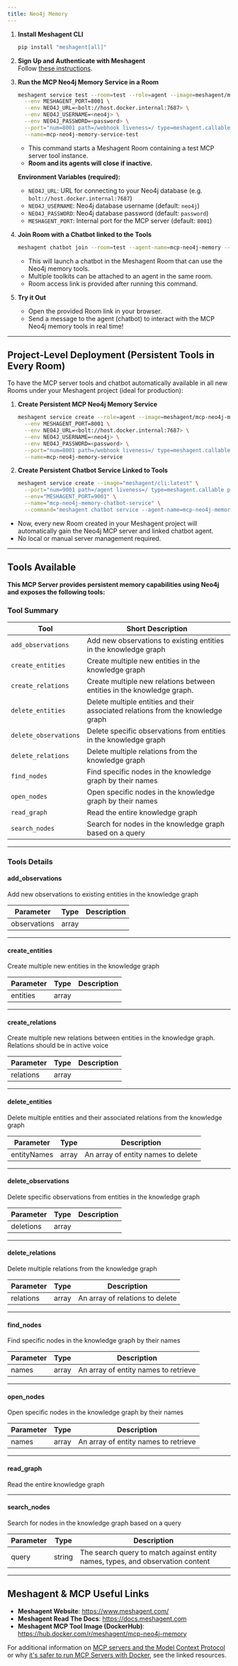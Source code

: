 ```yaml
---
title: Neo4j Memory
---
```



1. **Install Meshagent CLI**  
   ```sh
   pip install "meshagent[all]"
   ```

2. **Sign Up and Authenticate with Meshagent**  
   Follow [these instructions](https://docs.meshagent.com/cli/getting_started).

3. **Run the MCP Neo4j Memory Service in a Room**  
   ```sh
   meshagent service test --room=test --role=agent --image=meshagent/mcp-neo4j-memory:latest \
     --env MESHAGENT_PORT=8001 \
     --env NEO4J_URL=<bolt://host.docker.internal:7687> \
     --env NEO4J_USERNAME=<neo4j> \
     --env NEO4J_PASSWORD=<password> \
     --port="num=8001 path=/webhook liveness=/ type=meshagent.callable" \
     --name=mcp-neo4j-memory-service-test
   ```
   - This command starts a Meshagent Room containing a test MCP server tool instance.
   - **Room and its agents will close if inactive.**

   **Environment Variables (required):**
   - `NEO4J_URL`: URL for connecting to your Neo4j database (e.g. `bolt://host.docker.internal:7687`)
   - `NEO4J_USERNAME`: Neo4j database username (default: `neo4j`)
   - `NEO4J_PASSWORD`: Neo4j database password (default: `password`)
   - `MESHAGENT_PORT`: Internal port for the MCP server (default: `8001`)

4. **Join Room with a Chatbot linked to the Tools**
   ```sh
   meshagent chatbot join --room=test --agent-name=mcp-neo4j-memory --name=mcp-neo4j-memory --toolkit=mcp-neo4j-memory
   ```
   - This will launch a chatbot in the Meshagent Room that can use the Neo4j memory tools.
   - Multiple toolkits can be attached to an agent in the same room.
   - Room access link is provided after running this command.

5. **Try it Out**
   - Open the provided Room link in your browser.
   - Send a message to the agent (chatbot) to interact with the MCP Neo4j memory tools in real time!

---

## Project-Level Deployment (Persistent Tools in Every Room)

To have the MCP server tools and chatbot automatically available in all new Rooms under your Meshagent project (ideal for production):

1. **Create Persistent MCP Neo4j Memory Service**
   ```sh
   meshagent service create --role=agent --image=meshagent/mcp-neo4j-memory:latest \
     --env MESHAGENT_PORT=8001 \
     --env NEO4J_URL=<bolt://host.docker.internal:7687> \
     --env NEO4J_USERNAME=<neo4j> \
     --env NEO4J_PASSWORD=<password> \
     --port="num=8001 path=/webhook liveness=/ type=meshagent.callable" \
     --name=mcp-neo4j-memory-service
   ```

2. **Create Persistent Chatbot Service Linked to Tools**
   ```sh
   meshagent service create --image="meshagent/cli:latest" \
     --port="num=9001 path=/agent liveness=/ type=meshagent.callable participant_name=mcp-neo4j-memory-chatbot" \
     --env="MESHAGENT_PORT=9001" \
     --name="mcp-neo4j-memory-chatbot-service" \
     --command="meshagent chatbot service --agent-name=mcp-neo4j-memory-chatbot --toolkit=mcp-neo4j-memory"
   ```
- Now, every new Room created in your Meshagent project will automatically gain the Neo4j MCP server and linked chatbot agent.
- No local or manual server management required.

---

## Tools Available

**This MCP Server provides persistent memory capabilities using Neo4j and exposes the following tools:**

### Tool Summary

| Tool | Short Description |
| --- | --- |
| `add_observations` | Add new observations to existing entities in the knowledge graph |
| `create_entities` | Create multiple new entities in the knowledge graph |
| `create_relations` | Create multiple new relations between entities in the knowledge graph. |
| `delete_entities` | Delete multiple entities and their associated relations from the knowledge graph |
| `delete_observations` | Delete specific observations from entities in the knowledge graph |
| `delete_relations` | Delete multiple relations from the knowledge graph |
| `find_nodes` | Find specific nodes in the knowledge graph by their names |
| `open_nodes` | Open specific nodes in the knowledge graph by their names |
| `read_graph` | Read the entire knowledge graph |
| `search_nodes` | Search for nodes in the knowledge graph based on a query |

---

### Tools Details

#### **add_observations**
Add new observations to existing entities in the knowledge graph

| Parameter | Type   | Description |
|-----------|--------|-------------|
| observations | array |             |

---

#### **create_entities**
Create multiple new entities in the knowledge graph

| Parameter | Type   | Description |
|-----------|--------|-------------|
| entities  | array  |             |

---

#### **create_relations**
Create multiple new relations between entities in the knowledge graph. Relations should be in active voice

| Parameter | Type   | Description |
|-----------|--------|-------------|
| relations | array  |             |

---

#### **delete_entities**
Delete multiple entities and their associated relations from the knowledge graph

| Parameter   | Type  | Description                           |
|-------------|-------|---------------------------------------|
| entityNames | array | An array of entity names to delete    |

---

#### **delete_observations**
Delete specific observations from entities in the knowledge graph

| Parameter  | Type   | Description |
|------------|--------|-------------|
| deletions  | array  |             |

---

#### **delete_relations**
Delete multiple relations from the knowledge graph

| Parameter | Type   | Description                           |
|-----------|--------|---------------------------------------|
| relations | array  | An array of relations to delete        |

---

#### **find_nodes**
Find specific nodes in the knowledge graph by their names

| Parameter | Type   | Description                           |
|-----------|--------|---------------------------------------|
| names     | array  | An array of entity names to retrieve   |

---

#### **open_nodes**
Open specific nodes in the knowledge graph by their names

| Parameter | Type   | Description                           |
|-----------|--------|---------------------------------------|
| names     | array  | An array of entity names to retrieve   |

---

#### **read_graph**
Read the entire knowledge graph

---

#### **search_nodes**
Search for nodes in the knowledge graph based on a query

| Parameter | Type   | Description                                                     |
|-----------|--------|-----------------------------------------------------------------|
| query     | string | The search query to match against entity names, types, and observation content |

---

## Meshagent & MCP Useful Links

- **Meshagent Website**: https://www.meshagent.com/
- **Meshagent Read The Docs**: https://docs.meshagent.com
- **Meshagent MCP Tool Image (DockerHub)**: https://hub.docker.com/r/meshagent/mcp-neo4j-memory

For additional information on [MCP servers and the Model Context Protocol](https://www.anthropic.com/news/model-context-protocol) or why [it's safer to run MCP Servers with Docker](https://www.docker.com/blog/the-model-context-protocol-simplifying-building-ai-apps-with-anthropic-claude-desktop-and-docker/), see the linked resources.